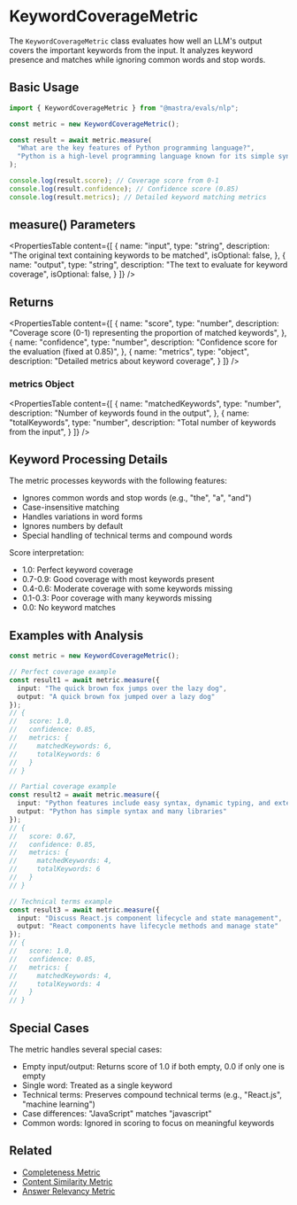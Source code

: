 # KeywordCoverageMetric

The `KeywordCoverageMetric` class evaluates how well an LLM's output covers the important keywords from the input. It analyzes keyword presence and matches while ignoring common words and stop words.

## Basic Usage

```typescript
import { KeywordCoverageMetric } from "@mastra/evals/nlp";

const metric = new KeywordCoverageMetric();

const result = await metric.measure(
  "What are the key features of Python programming language?",
  "Python is a high-level programming language known for its simple syntax and extensive libraries."
);

console.log(result.score); // Coverage score from 0-1
console.log(result.confidence); // Confidence score (0.85)
console.log(result.metrics); // Detailed keyword matching metrics
```

## measure() Parameters

<PropertiesTable
  content={[
    {
      name: "input",
      type: "string",
      description: "The original text containing keywords to be matched",
      isOptional: false,
    },
    {
      name: "output",
      type: "string",
      description: "The text to evaluate for keyword coverage",
      isOptional: false,
    }
  ]}
/>

## Returns

<PropertiesTable
  content={[
    {
      name: "score",
      type: "number",
      description: "Coverage score (0-1) representing the proportion of matched keywords",
    },
    {
      name: "confidence",
      type: "number",
      description: "Confidence score for the evaluation (fixed at 0.85)",
    },
    {
      name: "metrics",
      type: "object",
      description: "Detailed metrics about keyword coverage",
    }
  ]}
/>

### metrics Object

<PropertiesTable
  content={[
    {
      name: "matchedKeywords",
      type: "number",
      description: "Number of keywords found in the output",
    },
    {
      name: "totalKeywords",
      type: "number",
      description: "Total number of keywords from the input",
    }
  ]}
/>

## Keyword Processing Details

The metric processes keywords with the following features:
- Ignores common words and stop words (e.g., "the", "a", "and")
- Case-insensitive matching
- Handles variations in word forms
- Ignores numbers by default
- Special handling of technical terms and compound words

Score interpretation:
- 1.0: Perfect keyword coverage
- 0.7-0.9: Good coverage with most keywords present
- 0.4-0.6: Moderate coverage with some keywords missing
- 0.1-0.3: Poor coverage with many keywords missing
- 0.0: No keyword matches

## Examples with Analysis

```typescript
const metric = new KeywordCoverageMetric();

// Perfect coverage example
const result1 = await metric.measure({
  input: "The quick brown fox jumps over the lazy dog",
  output: "A quick brown fox jumped over a lazy dog"
});
// {
//   score: 1.0,
//   confidence: 0.85,
//   metrics: {
//     matchedKeywords: 6,
//     totalKeywords: 6
//   }
// }

// Partial coverage example
const result2 = await metric.measure({
  input: "Python features include easy syntax, dynamic typing, and extensive libraries",
  output: "Python has simple syntax and many libraries"
});
// {
//   score: 0.67,
//   confidence: 0.85,
//   metrics: {
//     matchedKeywords: 4,
//     totalKeywords: 6
//   }
// }

// Technical terms example
const result3 = await metric.measure({
  input: "Discuss React.js component lifecycle and state management",
  output: "React components have lifecycle methods and manage state"
});
// {
//   score: 1.0,
//   confidence: 0.85,
//   metrics: {
//     matchedKeywords: 4,
//     totalKeywords: 4
//   }
// }
```

## Special Cases

The metric handles several special cases:
- Empty input/output: Returns score of 1.0 if both empty, 0.0 if only one is empty
- Single word: Treated as a single keyword
- Technical terms: Preserves compound technical terms (e.g., "React.js", "machine learning")
- Case differences: "JavaScript" matches "javascript"
- Common words: Ignored in scoring to focus on meaningful keywords

## Related

- [Completeness Metric](./completeness)
- [Content Similarity Metric](./content-similarity)
- [Answer Relevancy Metric](./answer-relevancy) 